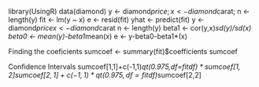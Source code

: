 library(UsingR)
data(diamond)
y <- diamond$price; x <- diamond$carat; n <- length(y)
fit <- lm(y ~ x)
e <- resid(fit)
yhat <- predict(fit)
y <- diamond$price 
x <- diamond$carat
n <- length(y)
beta1 <- cor(y,x)*sd(y)/sd(x)
beta0 <- mean(y)-beta1*mean(x)
e <- y-beta0-beta1*(x)

Finding the coeficients
sumcoef <- summary(fit)$coefficients
sumcoef

Confidence Intervals
sumcoef[1,1]+c(-1,1)*qt(0.975,df=fit$df)*sumcoef[1,2]
sumcoef[2,1]+c(-1,1)*qt(0.975,df=fit$df)*sumcoef[2,2]
